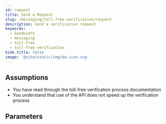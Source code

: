 ```yaml
---
id: request
title: Send a Request
slug: /messaging/toll-free-verification/request
description: Send a verification request
keywords:
  - bandwidth
  - messaging
  - toll-free
  - toll-free verification
hide_title: false
image: '@site/static/img/bw-icon.svg'
---
```


## Assumptions
- You have read through the toll-free verification process documentation
- You understand that use of the API does not speed up the verification process

## Parameters

